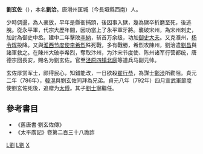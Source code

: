 '''劉玄佐'''（{{bd|729年||792年|catIdx=L}}），本名'''劉洽'''。唐滑州匡城（今長垣縣西南）人。

少時倜盪，為人豪放，早年是縣衙捕頭，後因事入獄，幾為獄卒折磨至死，後逃脫。從永平軍，代宗大歷年間，因功當上了永平軍牙將。襲破宋州，為宋州刺史，加封為御史中丞。建中二年擊敗[[李納|李納]]，斩首万余级，功加[[御史大夫|御史大夫]]。又克濮州，[[杨令晖|杨令晖]]投降。又與[[淮西节度使|淮西节度使]][[李希烈|李希烈]]殊死戰，多有戰勝，希烈攻陳州，劉洽遣[[刘昌_(唐朝)|劉昌]]與諸軍救之。在陳州大破李希烈，奪取汴州，为汴宋节度使、陈州诸军行营都统，唐德宗回長安，赐名为劉玄佐。官至[[涇原節度使|泾原]][[安西四鎮|四镇]][[北庭大都护府|北庭]]等道兵马副元帅。

玄佐厚赏军士，颇得民心，知錯能改，一日欲殺[[翟行恭|翟行恭]]，為謀士[[鄭涉|鄭涉]]所勸阻。貞元二年（786年），[[韓滉|韓滉]]與劉玄佐同拜為兄弟。貞元八年（792年）四月宣武軍節度使劉玄佐死後，追赠为[[太傅|太傅]]。其子[[劉士寧|劉士寧]]繼任。

==參考書目==
* 《舊唐書·劉玄佐傳》
* 《太平廣記》卷第二百三十八詭詐

[[Category:宣武軍節度使|L劉]]
[[Category:長垣人|L劉]]
[[Category:劉姓|X]]